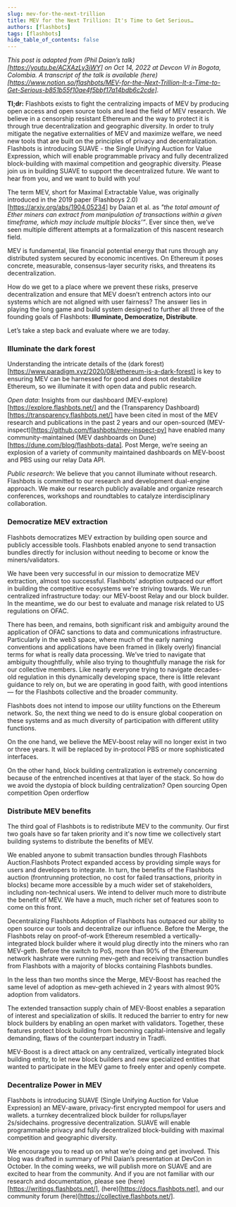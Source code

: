 ```yaml
---
slug: mev-for-the-next-trillion
title: MEV for the Next Trillion: It's Time to Get Serious…
authors: [flashbots]
tags: [flashbots]
hide_table_of_contents: false
---
```


*This post is adapted from (Phil Daian’s talk)[https://youtu.be/ACXAzLy3iWY] on Oct 14, 2022 at Devcon VI in Bogota, Colombia. A transcript of the talk is available (here)[https://www.notion.so/flashbots/MEV-for-the-Next-Trillion-It-s-Time-to-Get-Serious-b851b55f10ae4f5bbf17a14bdb6c2cde].*

**Tl;dr:**
Flashbots exists to fight the centralizing impacts of MEV by producing open access and open source tools and lead the field of MEV research.
We believe in a censorship resistant Ethereum and the way to protect it is through true decentralization and geographic diversity.
In order to truly mitigate the negative externalities of MEV and maximize welfare, we need new tools that are built on the principles of privacy and decentralization. 
Flashbots is introducing SUAVE - the Single Unifying Auction for Value Expression, which will enable programmable privacy and fully decentralized block-building with maximal competition and geographic diversity. 
Please join us in building SUAVE to support the decentralized future. We want to hear from you, and we want to build with you!

The term MEV, short for Maximal Extractable Value, was originally introduced in the 2019 paper (Flashboys 2.0)[https://arxiv.org/abs/1904.05234] by Daian et al. as *"the total amount of Ether miners can extract from manipulation of transactions within a given timeframe, which may include multiple blocks’”*. Ever since then, we’ve seen multiple different attempts at a formalization of this nascent research field.

MEV is fundamental, like financial potential energy that runs through any distributed system secured by economic incentives. On Ethereum it poses concrete, measurable, consensus-layer security risks, and threatens its decentralization. 

How do we get to a place where we prevent these risks, preserve decentralization and ensure that MEV doesn’t entrench actors into our systems which are not aligned with user fairness? The answer lies in playing the long game and build system designed to further all three of the founding goals of Flashbots: **Illuminate, Democratize, Distribute**.  

Let’s take a step back and evaluate where we are today.

### **Illuminate the dark forest**
Understanding the intricate details of the (dark forest)[https://www.paradigm.xyz/2020/08/ethereum-is-a-dark-forest] is key to ensuring MEV can be harnessed for good and does not destabilize Ethereum, so we illuminate it with open data and public research. 


*Open data*: Insights from our dashboard (MEV-explore)[https://explore.flashbots.net/] and the (Transparency Dashboard)[https://transparency.flashbots.net/] have been cited in most of the MEV research and publications in the past 2 years and our open-sourced (MEV-inspect)[https://github.com/flashbots/mev-inspect-py] have enabled many community-maintained (MEV dashboards on Dune)[https://dune.com/blog/flashbots-data]. Post Merge, we’re seeing an explosion of a variety of community maintained dashboards on MEV-boost and PBS using our relay Data API. 


*Public research*: We believe that you cannot illuminate without research. Flashbots is committed to our research and development dual-engine approach. We make our research publicly available and organize research conferences, workshops and roundtables to catalyze interdisciplinary collaboration.

### **Democratize MEV extraction**
Flashbots democratizes MEV extraction by building open source and publicly accessible tools.
Flashbots enabled anyone to send transaction bundles directly for inclusion without needing to become or know the miners/validators. 

We have been very successful in our mission to democratize MEV extraction, almost too successful. Flashbots’ adoption outpaced our effort in building the competitive ecosystems we're striving towards. We run centralized infrastructure today: our MEV-boost Relay and our block builder. In the meantime, we do our best to evaluate and manage risk related to US regulations on OFAC. 

There has been, and remains, both significant risk and ambiguity around the application of OFAC sanctions to data and communications infrastructure. Particularly in the web3 space, where much of the early naming conventions and applications have been framed in (likely overly) financial terms for what is really data processing.  We’ve tried to navigate that ambiguity thoughtfully, while also trying to thoughtfully manage the risk for our collective members.  Like nearly everyone trying to navigate decades-old regulation in this dynamically developing space, there is little relevant guidance to rely on, but we are operating in good faith, with good intentions— for the Flashbots collective and the broader community.

Flashbots does not intend to impose our utility functions on the Ethereum network. So, the next thing we need to do is ensure global cooperation on these systems and as much diversity of participation with different utility functions.

On the one hand, we believe the MEV-boost relay will no longer exist in two or three years. It will be replaced by in-protocol PBS or more sophisticated interfaces. 

On the other hand, block building centralization is extremely concerning because of the entrenched incentives at that layer of the stack. So how do we avoid the dystopia of block building centralization? 
Open sourcing
Open competition
Open orderflow

### **Distribute MEV benefits**
The third goal of Flashbots is to redistribute MEV to the community. Our first two goals have so far taken priority and it's now time we collectively start building systems to distribute the benefits of MEV.


We enabled anyone to submit transaction bundles through Flashbots Auction.Flashbots Protect expanded access by providing simple ways for users and developers to integrate. In turn, the benefits of the Flashbots auction (frontrunning protection, no cost for failed transactions, priority in blocks) became more accessible by a much wider set of stakeholders, including non-technical users. We intend to deliver much more to distribute the benefit of MEV. We have a much, much richer set of features soon to come on this front. 

Decentralizing Flashbots
Adoption of Flashbots has outpaced our ability to open source our tools and decentralize our influence. Before the Merge, the Flashbots relay on proof-of-work Ethereum resembled a vertically-integrated block builder where it would plug directly into the miners who ran MEV-geth. Before the switch to PoS, more than 90% of the Ethereum network hashrate were running mev-geth and receiving transaction bundles from Flashbots with a majority of blocks containing Flashbots bundles.

In the less than two months since the Merge, MEV-Boost has reached the same level of adoption as mev-geth achieved in 2 years with almost 90% adoption from validators.

The extended transaction supply chain of MEV-Boost enables a separation of interest and specialization of skills. It reduced the barrier to entry for new block builders by enabling an open market with validators. Together, these features protect block building from becoming capital-intensive and legally demanding, flaws of the counterpart industry in Tradfi. 

MEV-Boost is a direct attack on any centralized, vertically integrated block building entity, to let new block builders and new specialized entities that wanted to participate in the MEV game to freely enter and openly compete. 

### **Decentralize Power in MEV**
Flashbots is introducing SUAVE (Single Unifying Auction for Value Expression)
an MEV-aware, privacy-first encrypted mempool for users and wallets.
a turnkey decentralized block builder for rollups/layer 2s/sidechains.
progressive decentralization.
SUAVE will enable programmable privacy and fully decentralized block-building with maximal competition and geographic diversity.

We encourage you to read up on what we’re doing and get involved. This blog was drafted in summary of Phil Daian’s presentation at DevCon in October. In the coming weeks, we will publish more on SUAVE and are excited to hear from the community. And if you are not familiar with our research and documentation, please see (here)[https://writings.flashbots.net/], (here)[https://docs.flashbots.net], and our community forum (here)[https://collective.flashbots.net/]. 
